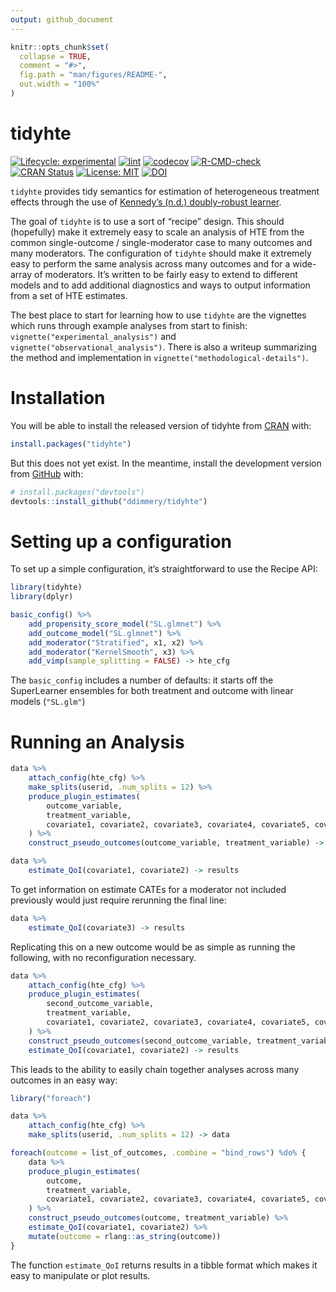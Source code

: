 ```yaml
---
output: github_document
---
```


<!-- README.md is generated from README.Rmd. Please edit that file -->

```r
knitr::opts_chunk$set(
  collapse = TRUE,
  comment = "#>",
  fig.path = "man/figures/README-",
  out.width = "100%"
)
```

# tidyhte

<!-- badges: start -->
[![Lifecycle: experimental](https://img.shields.io/badge/lifecycle-experimental-orange.svg)](https://lifecycle.r-lib.org/articles/stages.html#experimental)
[![lint](https://github.com/ddimmery/tidyhte/actions/workflows/lint.yaml/badge.svg)](https://github.com/ddimmery/tidyhte/actions/workflows/lint.yaml)
[![codecov](https://codecov.io/gh/ddimmery/tidyhte/branch/main/graph/badge.svg?token=AHT3X4S2KQ)](https://codecov.io/gh/ddimmery/tidyhte)
[![R-CMD-check](https://github.com/ddimmery/tidyhte/actions/workflows/R-CMD-check.yaml/badge.svg)](https://github.com/ddimmery/tidyhte/actions/workflows/R-CMD-check.yaml)
[![CRAN Status](https://www.r-pkg.org/badges/version/tidyhte)](https://cran.r-project.org/package=tidyhte)
[![License: MIT](https://img.shields.io/badge/License-MIT-yellow.svg)](https://opensource.org/licenses/MIT)
[![DOI](https://zenodo.org/badge/375330850.svg)](https://zenodo.org/badge/latestdoi/375330850)
<!-- badges: end -->

`tidyhte` provides tidy semantics for estimation of heterogeneous treatment effects through the use of [Kennedy's (n.d.) doubly-robust learner](https://arxiv.org/abs/2004.14497).

The goal of `tidyhte` is to use a sort of "recipe" design. This should (hopefully) make it extremely easy to scale an analysis of HTE from the common single-outcome / single-moderator case to many outcomes and many moderators. The configuration of `tidyhte` should make it extremely easy to perform the same analysis across many outcomes and for a wide-array of moderators. It's written to be fairly easy to extend to different models and to add additional diagnostics and ways to output information from a set of HTE estimates.

The best place to start for learning how to use `tidyhte` are the vignettes which runs through example analyses from start to finish: `vignette("experimental_analysis")` and `vignette("observational_analysis")`. There is also a writeup summarizing the method and implementation in `vignette("methodological-details")`.

# Installation

You will be able to install the released version of tidyhte from [CRAN](https://CRAN.R-project.org) with:

``` r
install.packages("tidyhte")
```

But this does not yet exist. In the meantime, install the development version from [GitHub](https://github.com/) with:

``` r
# install.packages("devtools")
devtools::install_github("ddimmery/tidyhte")
```

# Setting up a configuration

To set up a simple configuration, it's straightforward to use the Recipe API:

```r
library(tidyhte)
library(dplyr)

basic_config() %>%
    add_propensity_score_model("SL.glmnet") %>%
    add_outcome_model("SL.glmnet") %>%
    add_moderator("Stratified", x1, x2) %>%
    add_moderator("KernelSmooth", x3) %>%
    add_vimp(sample_splitting = FALSE) -> hte_cfg
```

The `basic_config` includes a number of defaults: it starts off the SuperLearner ensembles for both treatment and outcome with linear models (`"SL.glm"`)

# Running an Analysis

```r
data %>%
    attach_config(hte_cfg) %>%
    make_splits(userid, .num_splits = 12) %>%
    produce_plugin_estimates(
        outcome_variable,
        treatment_variable,
        covariate1, covariate2, covariate3, covariate4, covariate5, covariate6
    ) %>%
    construct_pseudo_outcomes(outcome_variable, treatment_variable) -> data

data %>%
    estimate_QoI(covariate1, covariate2) -> results
```

To get information on estimate CATEs for a moderator not included previously would just require rerunning the final line:

```r
data %>%
    estimate_QoI(covariate3) -> results
```

Replicating this on a new outcome would be as simple as running the following, with no reconfiguration necessary.

```r
data %>%
    attach_config(hte_cfg) %>%
    produce_plugin_estimates(
        second_outcome_variable,
        treatment_variable,
        covariate1, covariate2, covariate3, covariate4, covariate5, covariate6
    ) %>%
    construct_pseudo_outcomes(second_outcome_variable, treatment_variable) %>%
    estimate_QoI(covariate1, covariate2) -> results
```

This leads to the ability to easily chain together analyses across many outcomes in an easy way:

```r
library("foreach")

data %>%
    attach_config(hte_cfg) %>%
    make_splits(userid, .num_splits = 12) -> data

foreach(outcome = list_of_outcomes, .combine = "bind_rows") %do% {
    data %>%
    produce_plugin_estimates(
        outcome,
        treatment_variable,
        covariate1, covariate2, covariate3, covariate4, covariate5, covariate6
    ) %>%
    construct_pseudo_outcomes(outcome, treatment_variable) %>%
    estimate_QoI(covariate1, covariate2) %>%
    mutate(outcome = rlang::as_string(outcome))
}
```

The function `estimate_QoI` returns results in a tibble format which makes it easy to manipulate or plot results.